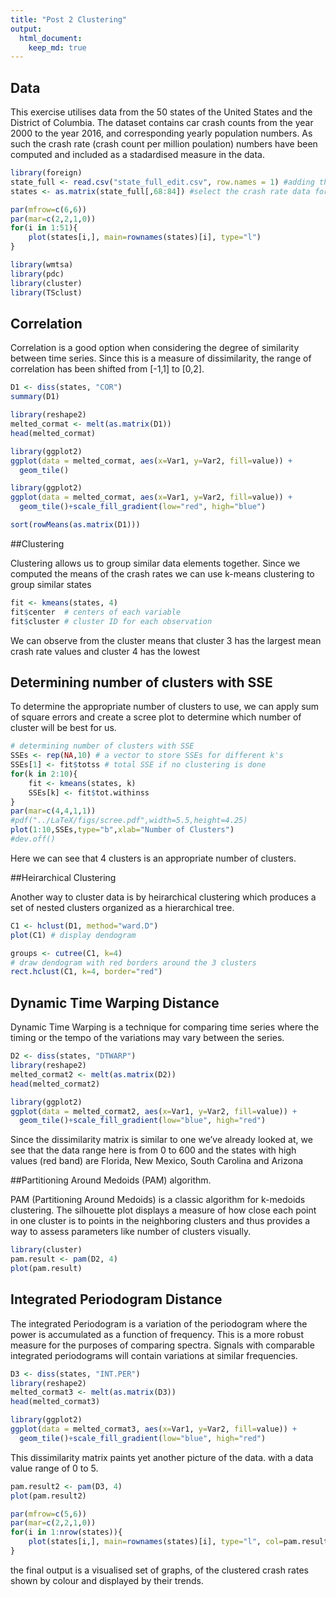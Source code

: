 ---
title: "Post 2 Clustering"
output: 
  html_document:
    keep_md: true
---
## Data
This exercise utilises data from the 50 states of the United States and the District of Columbia. The dataset contains car crash counts from the year 2000 to the year 2016, and corresponding yearly population numbers. As such the crash rate (crash count per million poulation) numbers have been computed and included as a stadardised measure in the data. 


```{r}
library(foreign)
state_full <- read.csv("state_full_edit.csv", row.names = 1) #adding the data to R
states <- as.matrix(state_full[,68:84]) #select the crash rate data for the time series clustering

par(mfrow=c(6,6))
par(mar=c(2,2,1,0))
for(i in 1:51){
    plot(states[i,], main=rownames(states)[i], type="l")
}
```

```{r}
library(wmtsa)
library(pdc)
library(cluster)
library(TSclust)
```

## Correlation

Correlation is a good option when considering the degree of similarity between time series. 
Since this is a measure of dissimilarity, the range of correlation has been shifted from [-1,1] to [0,2].


```{r}
D1 <- diss(states, "COR")
summary(D1)

library(reshape2)
melted_cormat <- melt(as.matrix(D1))
head(melted_cormat)

library(ggplot2)
ggplot(data = melted_cormat, aes(x=Var1, y=Var2, fill=value)) + 
  geom_tile()

library(ggplot2)
ggplot(data = melted_cormat, aes(x=Var1, y=Var2, fill=value)) + 
  geom_tile()+scale_fill_gradient(low="red", high="blue")
```


```{r}
sort(rowMeans(as.matrix(D1)))
```

##Clustering

Clustering allows us to group similar data elements together.
Since we computed the means of the crash rates we can use k-means clustering to group similar states

```{r}
fit <- kmeans(states, 4)
fit$center  # centers of each variable
fit$cluster # cluster ID for each observation
```
We can observe from the cluster means that cluster 3 has the largest mean crash rate values and cluster 4 has the lowest

## Determining number of clusters with SSE

To determine the appropriate number of clusters to use, we can apply sum of square errors and create a scree plot to determine which number of cluster will be best for us.
```{r}
# determining number of clusters with SSE
SSEs <- rep(NA,10) # a vector to store SSEs for different k's
SSEs[1] <- fit$totss # total SSE if no clustering is done
for(k in 2:10){
	fit <- kmeans(states, k)
	SSEs[k] <- fit$tot.withinss
}
par(mar=c(4,4,1,1))
#pdf("../LaTeX/figs/scree.pdf",width=5.5,height=4.25)
plot(1:10,SSEs,type="b",xlab="Number of Clusters")
#dev.off()

```
Here we can see that 4 clusters is an appropriate number of clusters.

##Heirarchical Clustering

Another way to cluster data is by heirarchical clustering which produces a set of nested clusters organized as a hierarchical tree.

```{r}
C1 <- hclust(D1, method="ward.D")
plot(C1) # display dendogram

groups <- cutree(C1, k=4)
# draw dendogram with red borders around the 3 clusters
rect.hclust(C1, k=4, border="red")
```

## Dynamic Time Warping Distance

Dynamic Time Warping is a technique for comparing time series where the timing or the tempo of the variations may vary between the series.

```{r}
D2 <- diss(states, "DTWARP")
library(reshape2)
melted_cormat2 <- melt(as.matrix(D2))
head(melted_cormat2)

library(ggplot2)
ggplot(data = melted_cormat2, aes(x=Var1, y=Var2, fill=value)) + 
  geom_tile()+scale_fill_gradient(low="blue", high="red")
```

Since the dissimilarity matrix is similar to one we've already looked at, we see that the data range here is from 0 to 600 and the states with high values (red band) are Florida, New Mexico, South Carolina and Arizona


##Partitioning Around Medoids (PAM) algorithm.

PAM (Partitioning Around Medoids) is a classic algorithm for k-medoids clustering.
The silhouette plot displays a measure of how close each point in one cluster is to points in the neighboring clusters and thus provides a way to assess parameters like number of clusters visually.

```{r}
library(cluster)
pam.result <- pam(D2, 4)
plot(pam.result)
```

## Integrated Periodogram Distance

The integrated Periodogram is a variation of the periodogram where the power is accumulated as a function of frequency. This is a more robust measure for the purposes of comparing spectra. Signals with comparable integrated periodograms will contain variations at similar frequencies.

```{r}
D3 <- diss(states, "INT.PER")
library(reshape2)
melted_cormat3 <- melt(as.matrix(D3))
head(melted_cormat3)

library(ggplot2)
ggplot(data = melted_cormat3, aes(x=Var1, y=Var2, fill=value)) + 
  geom_tile()+scale_fill_gradient(low="blue", high="red")
```

This dissimilarity matrix paints yet another picture of the data. with a data value range of 0 to 5.  

```{r}
pam.result2 <- pam(D3, 4)
plot(pam.result2)
```

```{r}
par(mfrow=c(5,6))
par(mar=c(2,2,1,0))
for(i in 1:nrow(states)){
    plot(states[i,], main=rownames(states)[i], type="l", col=pam.result$clustering[i]+1,lwd=2)
}
```

the final output is a visualised set of graphs, of the clustered crash rates shown by colour and displayed by their trends.
